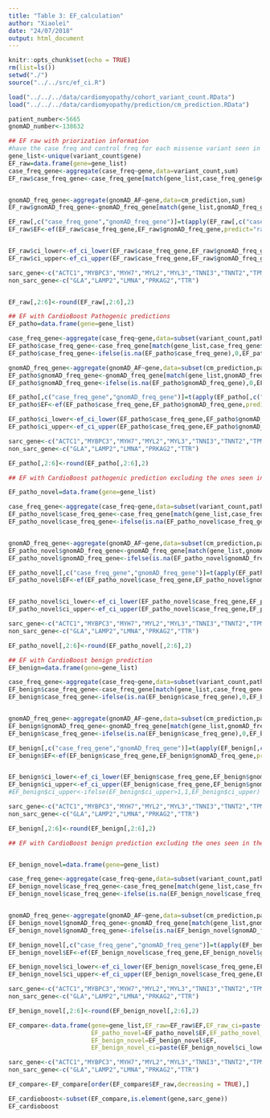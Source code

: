 ```yaml
---
title: "Table 3: EF_calculation"
author: "Xiaolei"
date: "24/07/2018"
output: html_document
---
```


```r
knitr::opts_chunk$set(echo = TRUE)
rm(list=ls())
setwd("./")
source("../../src/ef_ci.R")

load("../../../data/cardiomyopathy/cohort_variant_count.RData")
load("../../../data/cardiomyopathy/prediction/cm_prediction.RData")

patient_number<-5665
gnomAD_number<-138632
```



```r
## EF raw with priorization information
#have the case freq and control freq for each missense variant seen in SHaRe
gene_list<-unique(variant_count$gene)
EF_raw=data.frame(gene=gene_list)
case_freq_gene<-aggregate(case_freq~gene,data=variant_count,sum)
EF_raw$case_freq_gene<-case_freq_gene[match(gene_list,case_freq_gene$gene),]$case_freq


gnomAD_freq_gene<-aggregate(gnomAD_AF~gene,data=cm_prediction,sum)
EF_raw$gnomAD_freq_gene<-gnomAD_freq_gene[match(gene_list,gnomAD_freq_gene$gene),]$gnomAD_AF

EF_raw[,c("case_freq_gene","gnomAD_freq_gene")]=t(apply(EF_raw[,c("case_freq_gene","gnomAD_freq_gene")],1,function(x){check_input(x[1],x[2])}))
EF_raw$EF<-ef(EF_raw$case_freq_gene,EF_raw$gnomAD_freq_gene,predict="raw")


EF_raw$ci_lower<-ef_ci_lower(EF_raw$case_freq_gene,EF_raw$gnomAD_freq_gene,patient_number,gnomAD_number,predict = "raw")
EF_raw$ci_upper<-ef_ci_upper(EF_raw$case_freq_gene,EF_raw$gnomAD_freq_gene,patient_number,gnomAD_number,predict="raw")

sarc_gene<-c("ACTC1","MYBPC3","MYH7","MYL2","MYL3","TNNI3","TNNT2","TPM1")
non_sarc_gene<-c("GLA","LAMP2","LMNA","PRKAG2","TTR")


EF_raw[,2:6]<-round(EF_raw[,2:6],2)

```

```r
## EF with CardioBoost Pathogenic predictions
EF_patho=data.frame(gene=gene_list)

case_freq_gene<-aggregate(case_freq~gene,data=subset(variant_count,pathogenicity>=0.9),sum)
EF_patho$case_freq_gene<-case_freq_gene[match(gene_list,case_freq_gene$gene),]$case_freq
EF_patho$case_freq_gene<-ifelse(is.na(EF_patho$case_freq_gene),0,EF_patho$case_freq_gene)

gnomAD_freq_gene<-aggregate(gnomAD_AF~gene,data=subset(cm_prediction,pathogenicity>=0.9),sum)
EF_patho$gnomAD_freq_gene<-gnomAD_freq_gene[match(gene_list,gnomAD_freq_gene$gene),]$gnomAD_AF
EF_patho$gnomAD_freq_gene<-ifelse(is.na(EF_patho$gnomAD_freq_gene),0,EF_patho$gnomAD_freq_gene)

EF_patho[,c("case_freq_gene","gnomAD_freq_gene")]=t(apply(EF_patho[,c("case_freq_gene","gnomAD_freq_gene")],1,function(x){check_input(x[1],x[2])}))
EF_patho$EF<-ef(EF_patho$case_freq_gene,EF_patho$gnomAD_freq_gene,predict="pathogenic")

EF_patho$ci_lower<-ef_ci_lower(EF_patho$case_freq_gene,EF_patho$gnomAD_freq_gene,patient_number,gnomAD_number,predict="pathogenic")
EF_patho$ci_upper<-ef_ci_upper(EF_patho$case_freq_gene,EF_patho$gnomAD_freq_gene,patient_number,gnomAD_number,predict="pathogenic")

sarc_gene<-c("ACTC1","MYBPC3","MYH7","MYL2","MYL3","TNNI3","TNNT2","TPM1")
non_sarc_gene<-c("GLA","LAMP2","LMNA","PRKAG2","TTR")

EF_patho[,2:6]<-round(EF_patho[,2:6],2)

```


```r
## EF with CardioBoost pathogenic prediction excluding the ones seen in training data

EF_patho_novel=data.frame(gene=gene_list)

case_freq_gene<-aggregate(case_freq~gene,data=subset(variant_count,pathogenicity>=0.9 & isTrain==FALSE),sum)
EF_patho_novel$case_freq_gene<-case_freq_gene[match(gene_list,case_freq_gene$gene),]$case_freq
EF_patho_novel$case_freq_gene<-ifelse(is.na(EF_patho_novel$case_freq_gene),0,EF_patho_novel$case_freq_gene)


gnomAD_freq_gene<-aggregate(gnomAD_AF~gene,data=subset(cm_prediction,pathogenicity>=0.9 & isTrain==FALSE),sum)
EF_patho_novel$gnomAD_freq_gene<-gnomAD_freq_gene[match(gene_list,gnomAD_freq_gene$gene),]$gnomAD_AF
EF_patho_novel$gnomAD_freq_gene<-ifelse(is.na(EF_patho_novel$gnomAD_freq_gene),0,EF_patho_novel$gnomAD_freq_gene)

EF_patho_novel[,c("case_freq_gene","gnomAD_freq_gene")]=t(apply(EF_patho_novel[,c("case_freq_gene","gnomAD_freq_gene")],1,function(x){check_input(x[1],x[2])}))
EF_patho_novel$EF<-ef(EF_patho_novel$case_freq_gene,EF_patho_novel$gnomAD_freq_gene,predict="pathogenic")


EF_patho_novel$ci_lower<-ef_ci_lower(EF_patho_novel$case_freq_gene,EF_patho_novel$gnomAD_freq_gene,patient_number,gnomAD_number,predict="pathogenic")
EF_patho_novel$ci_upper<-ef_ci_upper(EF_patho_novel$case_freq_gene,EF_patho_novel$gnomAD_freq_gene,patient_number,gnomAD_number,predict="pathogenic")

sarc_gene<-c("ACTC1","MYBPC3","MYH7","MYL2","MYL3","TNNI3","TNNT2","TPM1")
non_sarc_gene<-c("GLA","LAMP2","LMNA","PRKAG2","TTR")

EF_patho_novel[,2:6]<-round(EF_patho_novel[,2:6],2)
```


```r

## EF with CardioBoost benign prediction
EF_benign=data.frame(gene=gene_list)

case_freq_gene<-aggregate(case_freq~gene,data=subset(variant_count,pathogenicity<=0.1 ),sum)
EF_benign$case_freq_gene<-case_freq_gene[match(gene_list,case_freq_gene$gene),]$case_freq
EF_benign$case_freq_gene<-ifelse(is.na(EF_benign$case_freq_gene),0,EF_benign$case_freq_gene)


gnomAD_freq_gene<-aggregate(gnomAD_AF~gene,data=subset(cm_prediction,pathogenicity<=0.1 ),sum)
EF_benign$gnomAD_freq_gene<-gnomAD_freq_gene[match(gene_list,gnomAD_freq_gene$gene),]$gnomAD_AF
EF_benign$case_freq_gene<-ifelse(is.na(EF_benign$case_freq_gene),0,EF_benign$case_freq_gene)

EF_benign[,c("case_freq_gene","gnomAD_freq_gene")]=t(apply(EF_benign[,c("case_freq_gene","gnomAD_freq_gene")],1,function(x){check_input(x[1],x[2])}))
EF_benign$EF<-ef(EF_benign$case_freq_gene,EF_benign$gnomAD_freq_gene,predict="benign")


EF_benign$ci_lower<-ef_ci_lower(EF_benign$case_freq_gene,EF_benign$gnomAD_freq_gene,patient_number,gnomAD_number,predict="benign")
EF_benign$ci_upper<-ef_ci_upper(EF_benign$case_freq_gene,EF_benign$gnomAD_freq_gene,patient_number,gnomAD_number,predict="benign")
#EF_benign$ci_upper<-ifelse(EF_benign$ci_upper>1,1,EF_benign$ci_upper)

sarc_gene<-c("ACTC1","MYBPC3","MYH7","MYL2","MYL3","TNNI3","TNNT2","TPM1")
non_sarc_gene<-c("GLA","LAMP2","LMNA","PRKAG2","TTR")

EF_benign[,2:6]<-round(EF_benign[,2:6],2)
```

```r
## EF with CardioBoost benign prediction excluding the ones seen in the training data


EF_benign_novel=data.frame(gene=gene_list)

case_freq_gene<-aggregate(case_freq~gene,data=subset(variant_count,pathogenicity<=0.1  & isTrain==FALSE),sum)
EF_benign_novel$case_freq_gene<-case_freq_gene[match(gene_list,case_freq_gene$gene),]$case_freq
EF_benign_novel$case_freq_gene<-ifelse(is.na(EF_benign_novel$case_freq_gene),0,EF_benign_novel$case_freq_gene)


gnomAD_freq_gene<-aggregate(gnomAD_AF~gene,data=subset(cm_prediction,pathogenicity<=0.1  & isTrain==FALSE),sum)
EF_benign_novel$gnomAD_freq_gene<-gnomAD_freq_gene[match(gene_list,gnomAD_freq_gene$gene),]$gnomAD_AF
EF_benign_novel$gnomAD_freq_gene<-ifelse(is.na(EF_benign_novel$gnomAD_freq_gene),0,EF_benign_novel$gnomAD_freq_gene)

EF_benign_novel[,c("case_freq_gene","gnomAD_freq_gene")]=t(apply(EF_benign_novel[,c("case_freq_gene","gnomAD_freq_gene")],1,function(x){check_input(x[1],x[2])}))
EF_benign_novel$EF<-ef(EF_benign_novel$case_freq_gene,EF_benign_novel$gnomAD_freq_gene,predict="benign")

EF_benign_novel$ci_lower<-ef_ci_lower(EF_benign_novel$case_freq_gene,EF_benign_novel$gnomAD_freq_gene,patient_number,gnomAD_number,predict="benign")
EF_benign_novel$ci_upper<-ef_ci_upper(EF_benign_novel$case_freq_gene,EF_benign_novel$gnomAD_freq_gene,patient_number,gnomAD_number,predict="benign")

sarc_gene<-c("ACTC1","MYBPC3","MYH7","MYL2","MYL3","TNNI3","TNNT2","TPM1")
non_sarc_gene<-c("GLA","LAMP2","LMNA","PRKAG2","TTR")

EF_benign_novel[,2:6]<-round(EF_benign_novel[,2:6],2)
```

```r

EF_compare<-data.frame(gene=gene_list,EF_raw=EF_raw$EF,EF_raw_ci=paste(EF_raw$ci_lower,EF_raw$ci_upper,sep=","),
                       EF_patho_novel=EF_patho_novel$EF,EF_patho_novel_ci=paste(EF_patho_novel$ci_lower,EF_patho_novel$ci_upper,sep=","),
                       EF_benign_novel=EF_benign_novel$EF,
                       EF_benign_novel_ci=paste(EF_benign_novel$ci_lower,EF_benign_novel$ci_upper,sep=","))

sarc_gene<-c("ACTC1","MYBPC3","MYH7","MYL2","MYL3","TNNI3","TNNT2","TPM1")
non_sarc_gene<-c("GLA","LAMP2","LMNA","PRKAG2","TTR")

EF_compare<-EF_compare[order(EF_compare$EF_raw,decreasing = TRUE),]

EF_cardioboost<-subset(EF_compare,is.element(gene,sarc_gene))
EF_cardioboost

```